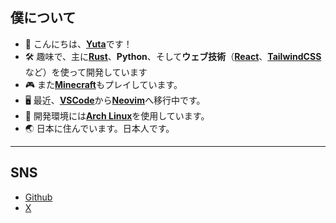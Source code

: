 ## 僕について

- 👋 こんにちは、[**Yuta**](https://github.com/yutadev31)です！
- 🛠️ 趣味で、主に[**Rust**](https://www.rust-lang.org/)、**Python**、そして**ウェブ技術**（[**React**](https://ja.react.dev/)、[**TailwindCSS**](https://tailwindcss.com/)など）を使って開発しています
- 🎮 また[**Minecraft**](https://www.minecraft.net/ja-jp)もプレイしています。
- 🖥️ 最近、[**VSCode**](https://code.visualstudio.com/)から[**Neovim**](https://neovim.io/)へ移行中です。
- 🐧 開発環境には[**Arch Linux**](https://archlinux.org/)を使用しています。
- 🌏 日本に住んでいます。日本人です。

---

## SNS

- [Github](https://github.com/yutadev31)
- [X](https://x.com/yutadev31)
